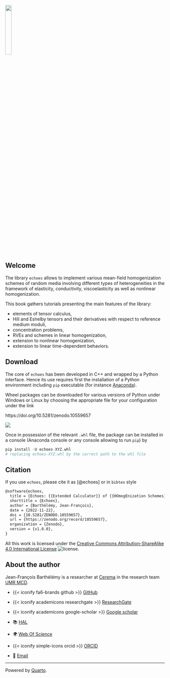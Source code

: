 ::: {.content-visible unless-format="html"}
![](img/cover){width=20% fig-align="center"}
:::
<!-- ::: {.content-visible when-format="html"}
![](img/cover.html){width=95%}
[![](img/arrow-expand.png){width=3%}](img/cover.html)julia
::: -->

## Welcome {.unnumbered #sec-welcome}

The library `echoes` allows to implement various mean-field homogenization schemes of random media involving different types of heterogeneities in the framework of elasticity, conductivity, viscoelasticity as well as nonlinear homogenization.

This book gathers tutorials presenting the main features of the library:

- elements of tensor calculus,
- Hill and Eshelby tensors and their derivatives with respect to reference medium moduli,
- concentration problems,
- RVEs and schemes in linear homogenization,
- extension to nonlinear homogenization,
- extension to linear time-dependent behaviors.

## Download

The core of `echoes` has been developed in C++ and wrapped by a Python interface. Hence its use requires first the installation of a Python environment including `pip` executable (for instance [Anaconda](https://www.anaconda.com/products/distribution)).

Wheel packages can be downloaded for various versions of Python under Windows or Linux by choosing the appropriate file for your configuration under the link

::: {.content-visible unless-format="html"}
https://doi.org/10.5281/zenodo.10559657
:::
::: {.content-visible when-format="html"}
[![](https://zenodo.org/badge/DOI/10.5281/zenodo.10559657.svg)](https://doi.org/10.5281/zenodo.10559657)
:::

Once in possession of the relevant `.whl` file, the package can be installed in a console (Anaconda console or any console allowing to run `pip`) by

```python
pip install -U echoes-XYZ.whl
# replacing echoes-XYZ.whl by the correct path to the whl file
```

## Citation

If you use `echoes`, please cite it as [@echoes] or in `bibtex` style

```tex
@software{echoes,
  title = {Echoes: {{Extended Calculator}} of {{HOmogEnization Schemes}}},
  shorttitle = {Echoes},
  author = {Barthélémy, Jean-François},
  date = {2022-11-22},
  doi = {10.5281/ZENODO.10559657},
  url = {https://zenodo.org/record/10559657},
  organization = {Zenodo},
  version = {v1.0.0},
}
```

All this work is licensed under the [Creative Commons Attribution-ShareAlike 4.0 International License](https://creativecommons.org/licenses/by-sa/4.0/) ![license](https://i.creativecommons.org/l/by-sa/4.0/88x31.png).


## About the author

Jean-François Barthélémy is a researcher at [Cerema](https://www.cerema.fr/en) in the research team [UMR MCD](https://www.cerema.fr/fr/presse/dossier cerema-universite-gustave-eiffel-creent-unite-mixte).

- {{< iconify fa6-brands github >}} [GitHub](https://github.com/jfbarthelemy)

- {{< iconify academicons researchgate >}} [ResearchGate](https://www.researchgate.net/profile/Jean-Francois_Barthelemy)

- {{< iconify academicons google-scholar >}} [Google scholar](https://scholar.google.com/citations?user=RVjtCiAAAAAJ&hl=en)

- 📚 [HAL](https://hal.archives-ouvertes.fr/search/index/?q=%2A&authIdHal_s=jfbarthelemy)

- 🌍 [Web Of Science](https://www.webofscience.com/wos/author/record/449919)

- {{< iconify simple-icons orcid >}} [ORCID](https://orcid.org/0000-0002-1968-8939)

- 📩 [Email](mailto:jf.barthelemy@cerema.fr)

----------------
Powered by [Quarto](https://quarto.org/).

$\,$

